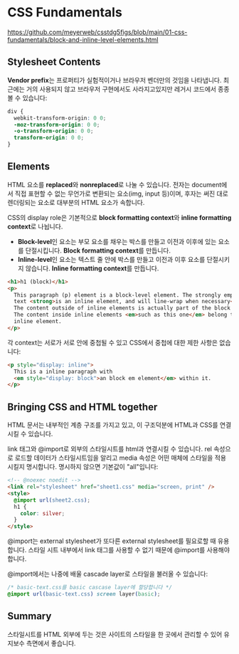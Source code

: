 
# CSS Fundamentals

https://github.com/meyerweb/csstdg5figs/blob/main/01-css-fundamentals/block-and-inline-level-elements.html

## Stylesheet Contents

<ImageViewer src={rule} widthPercentage="80%" />

**Vendor prefix**는 프로퍼티가 실험적이거나 브라우저 벤더만의 것임을 나타냅니다.
최근에는 거의 사용되지 않고 브라우저 구현에서도 사라지고있지만 레거시 코드에서
종종 볼 수 있습니다:

```css
div {
  webkit-transform-origin: 0 0;
  -moz-transform-origin: 0 0;
  -o-transform-origin: 0 0;
  transform-origin: 0 0;
}
```

## Elements

HTML 요소를 **replaced**와 **nonreplaced**로 나눌 수 있습니다. 전자는
document에서 직접 표현할 수 없는 무언가로 변환되는 요소(img, input 등)이며,
후자는 써진 대로 렌더링되는 요소로 대부분의 HTML 요소가 속합니다.

CSS의 display role은 기본적으로 **block formatting context**와 **inline
formatting context**로 나뉩니다.

- **Block-level**인 요소는 부모 요소를 채우는 박스를 만들고 이전과 이후에 있는
  요소를 단절시킵니다. **Block formatting context**를 만듭니다.
- **Inline-level**인 요소는 텍스트 줄 안에 박스를 만들고 이전과 이후 요소를
  단절시키지 않습니다. **Inline formatting context**를 만듭니다.

```html
<h1>h1 (block)</h1>
<p>
  This paragraph (p) element is a block-level element. The strongly emphasized
  text <strong>is an inline element, and will line-wrap when necessary</strong>.
  The content outside of inline elements is actually part of the block element.
  The content inside inline elements <em>such as this one</em> belong to the
  inline element.
</p>
```

각 context는 서로가 서로 안에 중첩될 수 있고 CSS에서 중첩에 대한 제한 사항은
없습니다:

```html
<p style="display: inline">
  This is a inline paragraph with
  <em style="display: block">an block em element</em> within it.
</p>
```

## Bringing CSS and HTML together

HTML 문서는 내부적인 계층 구조를 가지고 있고, 이 구조덕분에 HTML과 CSS를
연결시킬 수 있습니다.

link 태그와 @import로 외부의 스타일시트를 html과 연결시킬 수 있습니다. rel
속성으로 로드할 데이터가 스타일시트임을 알리고 media 속성은 어떤 매체에 스타일을
적용시킬지 명시합니다. 명시하지 않으면 기본값이 "all"입니다:

```html
<!-- @noexec noedit -->
<link rel="stylesheet" href="sheet1.css" media="screen, print" />
<style>
  @import url(sheet2.css);
  h1 {
    color: silver;
  }
</style>
```

@import는 external stylesheet가 또다른 external stylesheet를 필요로할 때
유용합니다. 스타일 시트 내부에서 link 태그를 사용할 수 없기 때문에 @import를
사용해야합니다.

@import에서는 나중에 배울 cascade layer로 스타일을 불러올 수 있습니다:

```css
/* basic-text.css를 basic cascase layer에 할당합니다 */
@import url(basic-text.css) screen layer(basic);
```

## Summary

스타일시트를 HTML 외부에 두는 것은 사이트의 스타일을 한 곳에서 관리할 수 있어
유지보수 측면에서 좋습니다.
